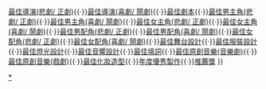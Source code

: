 {{Navbox
|name  = 香港舞台劇獎最佳劇本
|title = {{{1|}}}[[香港舞台劇獎]][[香港舞台劇獎最佳劇本|最佳劇本]]
|titlestyle = background: #EEDD82
|groupstyle = background: #EEDD82
|bodyclass = hlist

|group1 = 1990年代
|list1 =
* 1992 [[張達明 (演員)|張達明]]《[[客鄉途情遠]]》
* 1993 [[杜國威]]《[[聊齋新誌]]》
* 1994 [[杜國威]]《[[南海十三郎 (話劇)|南海十三郎]]》
* 1995 [[陳敢權]]《[[情危生命線]]》
* 1996 [[張達明 (演員)|張達明]]《[[長河之末]]》
* 1997 [[吳家禧]]《[[龍情化不開]]》
* 1998 [[潘惠森]]《[[雞春咁大隻曱甴兩頭岳]]》
* 1999 [[何冀平]]《[[德齡與慈禧]]》

|group2 = 2000年代
|list2 =
* 2000 [[潘惠森]]《[[三姊妹與哥哥和一隻蟋蟀]]》
* 2001 [[潘惠森]]《[[親愛的‧胡雪巌]]》
* 2002 [[潘惠森]]《[[在天台上冥想的蜘蛛]]》
* 2003 [[莊梅岩]]《[[留守太平間]]》
* 2004 [[潘惠森]]《[[龍頭 (舞台劇)|龍頭]]》
* 2005 [[莊梅岩]]《[[找個人和我上火星]]》
* 2006 [[莊梅岩]]《[[法吻]]》
* 2007 [[司徒偉健]]《[[一頭注香]]》
* 2008 [[劉浩翔]]《[[獨坐婚姻介紹所]]》
* 2009 [[杜國威]]《[[我愛阿愛]]》

|group3 = 2010年代
|list3 =
* 2010 [[莊梅岩]]《[[聖荷西謀殺案 (舞台劇)|聖荷西謀殺案]]》
* 2011 [[黃詠詩]]《[[香港式離婚]]》
* 2012 [[鄭國偉]]《[[最後晚餐 (舞台劇)|最後晚餐]]》
* 2013 [[余翰廷]]《[[夜鷹姊魅]]》
* 2014 [[莊梅岩]]《[[教授 (舞台劇)|教授]]》
* 2015 [[張飛帆]]《[[棋廿三]]》
* 2016 [[龍文康]]《[[維港乾了]]》
* 2017 [[陳炳釗]]《[[午睡 (舞台劇)|午睡]]》
* 2018 [[潘惠森]]《[[武松日記]]》
* 2019 [[黃國鉅]]《[[新聞小花的告白]]》

|group4 = 2020年代
|list4 =
* 2020 [[莊梅岩]]《[[5月35日 (舞台劇)|5月35日]]》
* 2022 [[鄭國偉]]《[[曖昧 (舞台劇)|曖昧]]》
|belowstyle = background:#EEDD82; text-align:center; 
|below  = [[香港舞台劇獎最佳製作|最佳製作]]{{·}}[[香港舞台劇獎最佳導演 (悲劇/ 正劇)|最佳導演(悲劇/ 正劇)]]{{·}}[[香港舞台劇獎最佳導演 (喜劇/ 鬧劇)|最佳導演(喜劇/ 鬧劇)]]{{·}}[[香港舞台劇獎最佳劇本|最佳劇本]]{{·}}[[香港舞台劇獎最佳男主角 (悲劇/ 正劇)|最佳男主角(悲劇/ 正劇)]]{{·}}[[香港舞台劇獎最佳男主角（喜劇／鬧劇）|最佳男主角(喜劇/ 鬧劇)]]{{·}}[[香港舞台劇獎最佳女主角（悲劇／正劇）|最佳女主角(悲劇/ 正劇)]]{{·}}[[香港舞台劇獎最佳女主角 (喜劇/ 鬧劇)|最佳女主角(喜劇/ 鬧劇)]]{{·}}[[香港舞台劇獎最佳男配角 (悲劇/ 正劇)|最佳男配角(悲劇/ 正劇)]]{{·}}[[香港舞台劇獎最佳男配角 (喜劇/ 鬧劇)|最佳男配角(喜劇/ 鬧劇)]]{{·}}[[香港舞台劇獎最佳女配角 (悲劇/ 正劇)|最佳女配角(悲劇/ 正劇)]]{{·}}[[香港舞台劇獎最佳女配角 (喜劇/ 鬧劇)|最佳女配角(喜劇/ 鬧劇)]]{{·}}[[香港舞台劇獎最佳舞台設計|最佳舞台設計]]{{·}}[[香港舞台劇獎最佳服裝設計|最佳服裝設計]]{{·}}[[香港舞台劇獎最佳燈光設計|最佳燈光設計]]{{·}}[[香港舞台劇獎最佳音響設計|最佳音響設計]]{{·}}[[香港舞台劇獎最佳填詞|最佳填詞]]{{·}}[[香港舞台劇獎最佳原創音樂(音樂劇)|最佳原創音樂(音樂劇)]]{{·}}[[香港舞台劇獎最佳原創音樂(戲劇)|最佳原創音樂(戲劇)]]{{·}}[[香港舞台劇獎最佳化妝造型|最佳化妝造型]]{{·}}[[香港舞台劇獎年度優秀製作|年度優秀製作]]{{·}}[[香港舞台劇獎推薦獎|推薦獎]]
}}
[[Category:香港舞台劇獎最佳劇本得主|*]]